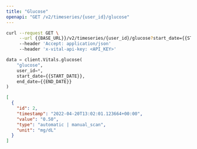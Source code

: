 ```yaml
---
title: "Glucose"
openapi: "GET /v2/timeseries/{user_id}/glucose"
---
```


<RequestExample>

```bash Bash
curl --request GET \
     --url {{BASE_URL}}/v2/timeseries/{user_id}/glucose?start_date={{START_DATE}}&end_date={{END_DATE}} \
     --header 'Accept: application/json'
     --header 'x-vital-api-key: <API_KEY>'
```

```python Python
data = client.Vitals.glucose(
    "glucose",
    user_id=*,
    start_date={{START_DATE}},
    end_date={{END_DATE}}
)
```

</RequestExample>

<ResponseExample>

```json Example
[
  {
    "id": 2,
    "timestamp": "2022-04-20T13:02:01.123664+00:00",
    "value": "0.50",
    "type": "automatic | manual_scan",
    "unit": "mg/dL"
  }
]
```

</ResponseExample>
